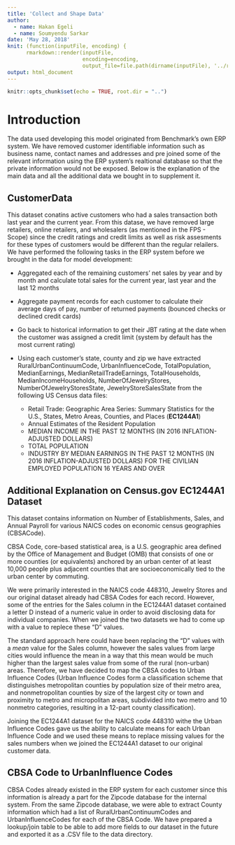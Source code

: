 ```yaml
---
title: 'Collect and Shape Data'
author:
  - name: Hakan Egeli
  - name: Soumyendu Sarkar
date: 'May 28, 2018'
knit: (function(inputFile, encoding) { 
      rmarkdown::render(inputFile,
                        encoding=encoding, 
                        output_file=file.path(dirname(inputFile), '../reports/', '02-collect-and-shape-data.html')) })
output: html_document
---
```


```r
knitr::opts_chunk$set(echo = TRUE, root.dir = "..")
```

# Introduction

The data used developing this model originated from Benchmark's own ERP system. We have removed customer identifiable information such as business name, contact names and addresses and pre joined some of the relevant information using the ERP system's realtional database so that the private information would not be exposed. Below is the explanation of the main data and all the additional data we bought in to supplement it.

## CustomerData

This dataset conatins active customers who had a sales transaction both last year and the current year. From this datase, we have removed large retailers, online retailers, and wholesalers (as mentioned in the FPS - Scope) since the credit ratings and credit limits as well as risk assesments for these types of customers would be different than the regular relailers. We have performed the following tasks in the ERP system before we brought in the data for model development:

* Aggregated each of the remaining customers' net sales by year and by month and calculate total sales for the current year, last year and the last 12 months

* Aggregate payment records for each customer to calculate their average days of pay, number of returned payments (bounced checks or declined credit cards)

* Go back to historical information to get their JBT rating at the date when the customer was assigned a credit limit (system by default has the most current rating)

* Using each customer's state, county and zip we have extracted RuralUrbanContinuumCode, UrbanInfluenceCode, TotalPopulation, MedianEarnings, MedianRetailTradeEarnings, TotalHouseholds, MedianIncomeHouseholds, NumberOfJewelryStores, NumberOfJewelryStoresState, JewelryStoreSalesState from the following US Census data files:

    + Retail Trade: Geographic Area Series: Summary Statistics for the U.S., States, Metro Areas, Counties, and Places (**EC1244A1**)
    + Annual Estimates of the Resident Population
    + MEDIAN INCOME IN THE PAST 12 MONTHS (IN 2016 INFLATION-ADJUSTED DOLLARS)
    + TOTAL POPULATION
    + INDUSTRY BY MEDIAN EARNINGS IN THE PAST 12 MONTHS (IN 2016 INFLATION-ADJUSTED DOLLARS) FOR THE CIVILIAN EMPLOYED POPULATION 16 YEARS AND OVER

## Additional Explanation on Census.gov EC1244A1 Dataset

This dataset contains information on Number of Establishments, Sales, and Annual Payroll for various NAICS codes on economic census geographies (CBSACode).

CBSA Code, core-based statistical area, is a U.S. geographic area defined by the Office of Management and Budget (OMB) that consists of one or more counties (or equivalents) anchored by an urban center of at least 10,000 people plus adjacent counties that are socioeconomically tied to the urban center by commuting.

We were primarily interested in the NAICS code 448310, Jewelry Stores and our original dataset already had CBSA Codes for each record. However, some of the entries for the Sales column in the EC1244A1 dataset contained a letter D instead of a numeric value in order to avoid disclosing data for individual companies. When we joined the two datasets we had to come up with a value to replece these "D" values.

The standard approach here could have been replacing the "D" values with a $mean$ value for the Sales column, however the sales values from large cities would influence the mean in a way that this mean would be much higher than the largest sales value from some of the rural (non-urban) areas. Therefore, we have decided to map the CBSA codes to Urban Influence Codes (Urban Influence Codes form a classification scheme that distinguishes metropolitan counties by population size of their metro area, and nonmetropolitan counties by size of the largest city or town and proximity to metro and micropolitan areas, subdivided into two metro and 10 nonmetro categories, resulting in a 12-part county classification).

Joining the EC1244A1 dataset for the NAICS code 448310 withe the Urban Influence Codes gave us the ability to calculate means for each Urban Influence Code and we used these means to replace missing values for the sales numbers when we joined the EC1244A1 dataset to our original customer data.

## CBSA Code to UrbanInfluence Codes

CBSA Codes already existed in the ERP system for each customer since this information is already a part for the Zipcode database for the internal system. From the same Zipcode database, we were able to extract County information which had a list of RuralUrbanContinuumCodes and UrbanInfluenceCodes for each of the CBSA Code. We have prepared a lookup/join table to be able to add more fields to our dataset in the future and exported it as a .CSV file to the data directory.

